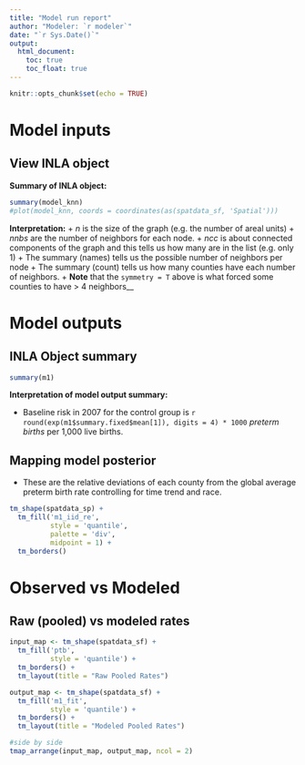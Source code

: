 ```yaml
---
title: "Model run report"
author: "Modeler: `r modeler`"
date: "`r Sys.Date()`"
output: 
  html_document:
    toc: true
    toc_float: true
---
```


```r
knitr::opts_chunk$set(echo = TRUE)
```

# Model inputs

## View INLA object
**Summary of INLA object:**

```r
summary(model_knn)
#plot(model_knn, coords = coordinates(as(spatdata_sf, 'Spatial')))
```

**Interpretation:**
+ *n* is the size of the graph (e.g. the number of areal units)
+ *nnbs* are the number of neighbors for each node.
+ *ncc* is about connected components of the graph and this tells us how many are in the list (e.g. only 1)
+ The summary (names) tells us the possible number of neighbors per node
+ The summary (count) tells us how many counties have each number of neighbors.
+ **Note** that the `symmetry = T` above is what forced some counties to have > 4 neighbors__

# Model outputs

## INLA Object summary

```r
summary(m1)
```

**Interpretation of model output summary:**

+ Baseline risk in 2007 for the control group is `r round(exp(m1$summary.fixed$mean[1]), digits = 4) * 1000` *preterm births* per 1,000 live births.

## Mapping model posterior

+ These are the relative deviations of each county from the global average preterm birth rate controlling for time trend and race.

```r
tm_shape(spatdata_sp) +
  tm_fill('m1_iid_re',
          style = 'quantile',
          palette = 'div',
          midpoint = 1) +
  tm_borders()
```



# Observed vs Modeled 

## Raw (pooled) vs modeled rates
```r
input_map <- tm_shape(spatdata_sf) +
  tm_fill('ptb',
          style = 'quantile') +
  tm_borders() +
  tm_layout(title = "Raw Pooled Rates")

output_map <- tm_shape(spatdata_sf) +
  tm_fill('m1_fit',
          style = 'quantile') +
  tm_borders() +
  tm_layout(title = "Modeled Pooled Rates")

#side by side
tmap_arrange(input_map, output_map, ncol = 2)


```


